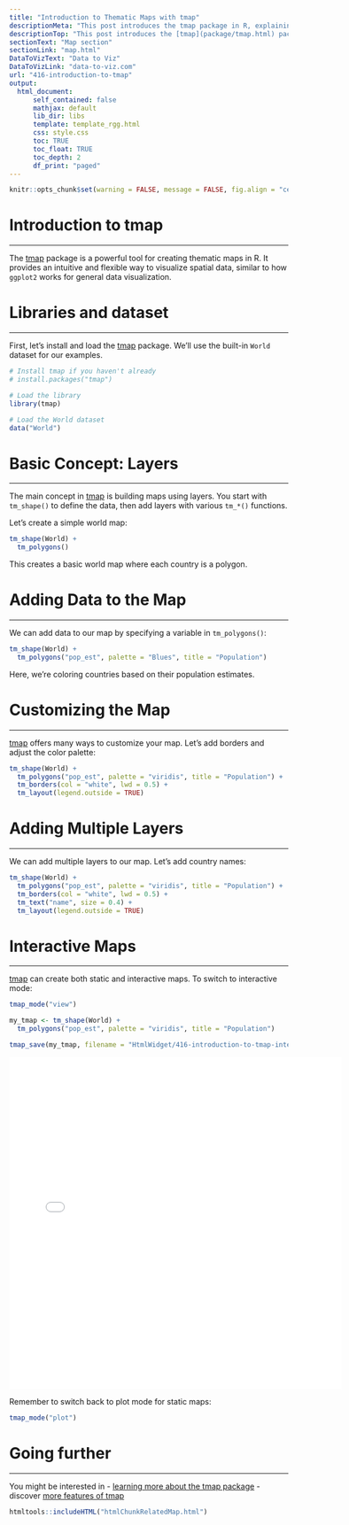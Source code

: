 ```yaml
---
title: "Introduction to Thematic Maps with tmap"
descriptionMeta: "This post introduces the tmap package in R, explaining how to create thematic maps. It provides simple, reproducible code examples and explains the main concepts behind tmap."
descriptionTop: "This post introduces the [tmap](package/tmap.html) package in R, explaining how to create [thematic maps](https://www.r-graph-gallery.com/choropleth-map.html). It provides simple, reproducible code examples and explains the **main concepts** behind tmap."
sectionText: "Map section"
sectionLink: "map.html"
DataToVizText: "Data to Viz"
DataToVizLink: "data-to-viz.com"
url: "416-introduction-to-tmap"
output:
  html_document:
      self_contained: false    
      mathjax: default
      lib_dir: libs
      template: template_rgg.html
      css: style.css
      toc: TRUE
      toc_float: TRUE
      toc_depth: 2
      df_print: "paged"
---
```


```r
knitr::opts_chunk$set(warning = FALSE, message = FALSE, fig.align = "center")
```

<div class="container">

# Introduction to tmap
***

The [tmap](package/tmap.html) package is a powerful tool for creating thematic maps in R. It provides an intuitive and flexible way to visualize spatial data, similar to how `ggplot2` works for general data visualization.

# Libraries and dataset
***

First, let's install and load the [tmap](package/tmap.html) package. We'll use the built-in `World` dataset for our examples.

```r
# Install tmap if you haven't already
# install.packages("tmap")

# Load the library
library(tmap)

# Load the World dataset
data("World")
```

# Basic Concept: Layers
***

The main concept in [tmap](package/tmap.html) is building maps using layers. You start with `tm_shape()` to define the data, then add layers with various `tm_*()` functions.

Let's create a simple world map:

```r
tm_shape(World) +
  tm_polygons()
```

This creates a basic world map where each country is a polygon.

# Adding Data to the Map
***

We can add data to our map by specifying a variable in `tm_polygons()`:

```r
tm_shape(World) +
  tm_polygons("pop_est", palette = "Blues", title = "Population")
```

Here, we're coloring countries based on their population estimates.

# Customizing the Map
***

[tmap](package/tmap.html) offers many ways to customize your map. Let's add borders and adjust the color palette:

```r
tm_shape(World) +
  tm_polygons("pop_est", palette = "viridis", title = "Population") +
  tm_borders(col = "white", lwd = 0.5) +
  tm_layout(legend.outside = TRUE)
```

# Adding Multiple Layers
***

We can add multiple layers to our map. Let's add country names:

```r
tm_shape(World) +
  tm_polygons("pop_est", palette = "viridis", title = "Population") +
  tm_borders(col = "white", lwd = 0.5) +
  tm_text("name", size = 0.4) +
  tm_layout(legend.outside = TRUE)
```

# Interactive Maps
***

[tmap](package/tmap.html) can create both static and interactive maps. To switch to interactive mode:

```r
tmap_mode("view")

my_tmap <- tm_shape(World) +
  tm_polygons("pop_est", palette = "viridis", title = "Population")

tmap_save(my_tmap, filename = "HtmlWidget/416-introduction-to-tmap-interactive.html")
```

<center>
  <iframe src="HtmlWidget/416-introduction-to-tmap-interactive.html" height="600" width="600" style="border:none;"></iframe>
</center>

Remember to switch back to plot mode for static maps:

```r
tmap_mode("plot")
```

# Going further
***

You might be interested in
- [learning more about the tmap package](package/tmap.html)
- discover [more features of tmap](417-advanced-tmap-usage.html)

<!-- Close container -->
</div>

```r
htmltools::includeHTML("htmlChunkRelatedMap.html")
```